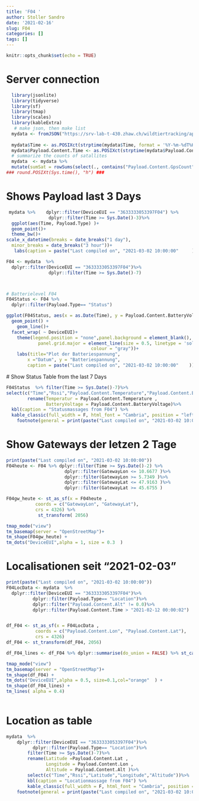 ```yaml
---
title: 'F04 '
author: Stoller Sandro
date: '2021-02-16'
slug: F04
categories: []
tags: []
---
```


```r
knitr::opts_chunk$set(echo = TRUE)
```



# Server connection
```r
  library(jsonlite)
  library(tidyverse)
  library(sf) 
  library(tmap)
  library(scales) 
  library(kableExtra)
   # make json, then make list
  mydata <- fromJSON("https://srv-lab-t-430.zhaw.ch/wildtiertracking/api/parsed-data/json", flatten = TRUE)
  
  mydata$Time <- as.POSIXct(strptime(mydata$Time, format = '%Y-%m-%dT%H:%M:%S'), format = '%Y-%m-%dT%H:%M:%S')
  mydata$Payload.Content.Time <- as.POSIXct(strptime(mydata$Payload.Content.Time , format = '%Y-%m-%dT%H:%M:%S'), format = '%Y-%m-%dT%H:%M:%S')
  # summarize the counts of satallites
  mydata  <- mydata %>%
  mutate(sumSat = rowSums(select(., contains("Payload.Content.GpsCount"   )))) 
### round.POSIXt(Sys.time(), "h") ###
```


# Shows Payload last 3 Days
```r

 mydata %>%    dplyr::filter(DeviceEUI == "3633333053397F04") %>% 
                dplyr::filter(Time >= Sys.Date()-3)%>%
  ggplot(aes(Time, Payload.Type) )+
  geom_point()+
  theme_bw()+
scale_x_datetime(breaks = date_breaks("1 day"),
  minor_breaks = date_breaks("3 hour"))+
   labs(caption = paste("Last compiled on", "2021-03-02 10:00:00"     ))


```
 

```r

F04 <- mydata  %>%
  dplyr::filter(DeviceEUI == "3633333053397F04")%>% 
                dplyr::filter(Time >= Sys.Date()-7)



# Batterielevel F04 
F04Status <- F04 %>% 
  dplyr::filter(Payload.Type== "Status")  

ggplot(F04Status, aes(x = as.Date(Time), y = Payload.Content.BatteryVoltage, colour = DeviceEUI)) +
  geom_point() +
    geom_line()+
  facet_wrap( ~ DeviceEUI)+
    theme(legend.position = "none",panel.background = element_blank(),
            panel.grid.major = element_line(size = 0.5, linetype = 'solid',
                                colour = "gray"))+
    labs(title="Plot der Batteriespannung",
        x ="Datum", y = "Batteriespannung",
        caption = paste("Last compiled on", "2021-03-02 10:00:00"    ))
```
   
  # Show Status Table from the last 7 Days

```r

F04Status  %>% filter(Time >= Sys.Date()-7)%>%
select(c("Time","Rssi","Payload.Content.Temperature","Payload.Content.BatteryVoltage","sumSat"))%>%
        rename(Temperatur = Payload.Content.Temperature , 
               BatteryVoltage = Payload.Content.BatteryVoltage)%>%
  kbl(caption = "Statusmassages from F04") %>%
  kable_classic(full_width = F, html_font = "Cambria", position = "left")%>%
    footnote(general = print(paste("Last compiled on", "2021-03-02 10:00:00"   )))
```
    
    
    

# Show Gateways der letzen 2 Tage
```r
print(paste("Last compiled on", "2021-03-02 10:00:00"))
F04heute <- F04 %>% dplyr::filter(Time >= Sys.Date()-2) %>%
                      dplyr::filter(GatewayLon <= 10.6677 )%>%
                      dplyr::filter(GatewayLon >= 5.7349 )%>%
                      dplyr::filter(GatewayLat <= 47.9163 )%>%
                      dplyr::filter(GatewayLat >= 45.6755 )

F04gw_heute <- st_as_sf(x = F04heute ,                          
           coords = c("GatewayLon", "GatewayLat"),
           crs = 4326) %>% 
            st_transform( 2056)

tmap_mode("view")
tm_basemap(server = "OpenStreetMap")+
tm_shape(F04gw_heute) +
tm_dots("DeviceEUI",alpha = 1, size = 0.3  )
```
    

# Localisationen seit "2021-02-03" 
```r
print(paste("Last compiled on", "2021-03-02 10:00:00"))
F04LocData <- mydata  %>%
  dplyr::filter(DeviceEUI == "3633333053397F04")%>% 
          dplyr::filter(Payload.Type== "Location")%>%
          dplyr::filter("Payload.Content.Alt" != 0.0)%>%
          dplyr::filter(Payload.Content.Time > "2021-02-12 00:00:02")


df_F04 <- st_as_sf(x = F04LocData ,                         
           coords = c("Payload.Content.Lon", "Payload.Content.Lat"),
           crs = 4326)
df_F04 <- st_transform(df_F04, 2056)

df_F04_lines <- df_F04 %>% dplyr::summarise(do_union = FALSE) %>% st_cast("LINESTRING")

tmap_mode("view")
tm_basemap(server = "OpenStreetMap")+
tm_shape(df_F04) +
tm_dots("DeviceEUI",alpha = 0.5, size=0.1,col="orange"  ) +
tm_shape(df_F04_lines) +
tm_lines( alpha = 0.4)     
  
```

# Location as table

```r

mydata  %>%
    dplyr::filter(DeviceEUI == "3633333053397F04")%>% 
          dplyr::filter(Payload.Type== "Location")%>%
        filter(Time >= Sys.Date()-7)%>%
        rename(Latitude =Payload.Content.Lat , 
               Longitude = Payload.Content.Lon ,
               Altitude = Payload.Content.Alt )%>%
        select(c("Time","Rssi","Latitude","Longitude","Altitude"))%>%
        kbl(caption = "Locationmassage from F04") %>%
        kable_classic(full_width = F, html_font = "Cambria", position = "left") %>%
    footnote(general = print(paste("Last compiled on", "2021-03-02 10:00:00"  )))
```

